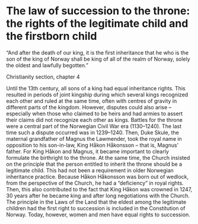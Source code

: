 
# The law of succession to the throne: the rights of the legitimate child and the firstborn child

“And after the death of our king, it is the first inheritance that he who is the son of the king of Norway shall be king of all of the realm of Norway, solely the oldest and lawfully begotten.”

Christianity section, chapter 4

Until the 13th century, all sons of a king had equal inheritance rights. This resulted in periods of joint kingship during which several kings recognized each other and ruled at the same time, often with centres of gravity in different parts of the kingdom. However, disputes could also arise – especially when those who claimed to be heirs and had armies to assert their claims did not recognize each other as kings. Battles for the throne were a central part of the Norwegian Civil War era (1130–1240). The last time such a dispute occurred was in 1239–1240. Then, Duke Skule, the maternal grandfather of Magnus the Lawmender, took the royal name in opposition to his son-in-law, King Håkon Håkonsson – that is, Magnus’ father. For King Håkon and Magnus, it became important to clearly formulate the birthright to the throne. At the same time, the Church insisted on the principle that the person entitled to inherit the throne should be a legitimate child. This had not been a requirement in older Norwegian inheritance practice. Because Håkon Håkonsson was born out of wedlock, from the perspective of the Church, he had a “deficiency” in royal rights. Then, this also contributed to the fact that King Håkon was crowned in 1247, 30 years after he became king and after long negotiations with the Church. The principle in the Laws of the Land that the eldest among the legitimate children had the first right to succession is included in the Constitution of Norway. Today, however, women and men have equal rights to succession.

